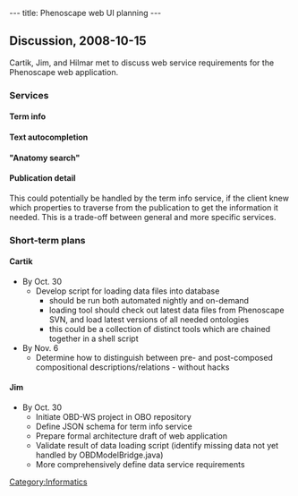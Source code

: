 ---
title: Phenoscape web UI planning
---

==Discussion, 2008-10-15==

Cartik, Jim, and Hilmar met to discuss web service requirements for the Phenoscape web application.

===Services===

====Term info====

====Text autocompletion====

===="Anatomy search"====

====Publication detail====
This could potentially be handled by the term info service, if the client knew which properties to traverse from the publication to get the information it needed.  This is a trade-off between general and more specific services.

===Short-term plans===
====Cartik====
* By Oct. 30
**Develop script for loading data files into database
*** should be run both automated nightly and on-demand
*** loading tool should check out latest data files from Phenoscape SVN, and load latest versions of all needed ontologies
*** this could be a collection of distinct tools which are chained together in a shell script
* By Nov. 6
** Determine how to distinguish between pre- and post-composed compositional descriptions/relations - without hacks

====Jim====
* By Oct. 30
** Initiate OBD-WS project in OBO repository
** Define JSON schema for term info service
** Prepare formal architecture draft of web application
** Validate result of data loading script (identify missing data not yet handled by OBDModelBridge.java)
** More comprehensively define data service requirements

[[Category:Informatics]]